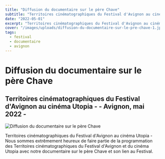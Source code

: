```yaml
---
title: "Diffusion du documentaire sur le père Chave"
subtitle: "Territoires cinématographiques du Festival d'Avignon au cinéma Utopia - - Avignon, mai 2022 -"
date: "2022-05-01"
excerpt: "Territoires cinématographiques du Festival d'Avignon au cinéma Utopia. Nous sommes extrêmement heureux de faire partie de la programmation avec notre documentaire sur le père Chave."
cover: "/images/uploads/diffusion-du-documentaire-sur-le-pre-chave-1.jpg"
tags:
  - festival
  - documentaire
  - avignon
---
```


# Diffusion du documentaire sur le père Chave

## Territoires cinématographiques du Festival d'Avignon au cinéma Utopia - - Avignon, mai 2022 -

![Diffusion du documentaire sur le père Chave](/images/uploads/diffusion-du-documentaire-sur-le-pre-chave-1.jpg)

Territoires cinématographiques du Festival d'Avignon au cinéma Utopia - Nous sommes extrêmement heureux de faire partie de la programmation des Territoires cinématographiques du Festival d'Avignon et du cinéma Utopia avec notre documentaire sur le père Chave et son lien au Festival.